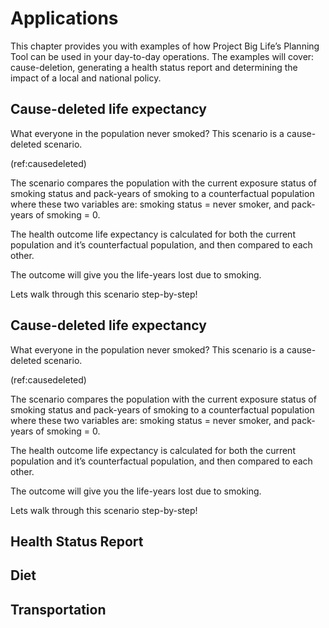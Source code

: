 # Applications

This chapter provides you with examples of how Project Big Life's Planning Tool can be used in your day-to-day operations. The examples will cover: cause-deletion, generating a health status report and determining the impact of a local and national policy.

## Cause-deleted life expectancy

What everyone in the population never smoked? This scenario is a cause-deleted scenario.

(ref:causedeleted)

The scenario compares the population with the current exposure status of smoking status and pack-years of smoking to a counterfactual population where these two variables are: smoking status = never smoker, and pack-years of smoking = 0. 

The health outcome life expectancy is calculated for both the current population and it's counterfactual population, and then compared to each other.

The outcome will give you the life-years lost due to smoking. 

Lets walk through this scenario step-by-step!




## Cause-deleted life expectancy

What everyone in the population never smoked? This scenario is a cause-deleted scenario.

(ref:causedeleted)

The scenario compares the population with the current exposure status of smoking status and pack-years of smoking to a counterfactual population where these two variables are: smoking status = never smoker, and pack-years of smoking = 0. 

The health outcome life expectancy is calculated for both the current population and it's counterfactual population, and then compared to each other.

The outcome will give you the life-years lost due to smoking. 

Lets walk through this scenario step-by-step!


## Health Status Report

## Diet

## Transportation
